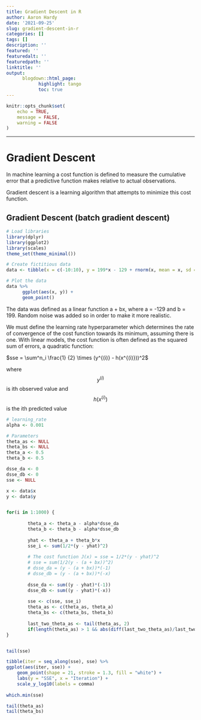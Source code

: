 ```yaml
---
title: Gradient Descent in R
author: Aaron Hardy
date: '2021-09-25'
slug: gradient-descent-in-r
categories: []
tags: []
description: ''
featured: ''
featuredalt: ''
featuredpath: ''
linktitle: ''
output:
      blogdown::html_page:
            highlight: tango
            toc: true
---
```


```r
knitr::opts_chunk$set(
	echo = TRUE,
	message = FALSE,
	warning = FALSE
)
```


-------------------------------------

# Gradient Descent

In machine learning a cost function is defined to measure the cumulative 
error that a predictive function makes relative to actual observations.

Gradient descent is a learning algorithm that attempts to minimize this cost
function. 

## Gradient Descent (batch gradient descent)

```r

# Load libraries
library(dplyr)
library(ggplot2)
library(scales)
theme_set(theme_minimal())

# Create fictitious data
data <- tibble(x = c(-10:10), y = 199*x - 129 + rnorm(x, mean = x, sd = 500))

# Plot the data
data %>% 
      ggplot(aes(x, y)) +
      geom_point()
```

The data was defined as a linear function a + bx, where a = -129 and b = 199. 
Random noise was added so in order to make it more realistic.


We must define the learning rate hyperparameter which determines the rate of
convergence of the cost function towards its minimum, assuming there is one.
With linear models, the cost function is often defined as the squared sum of
errors, a quadratic function:

$sse = \sum^n_i \frac{1} {2} \times (y^{(i)} - h(x^{(i)}))^2$

where $$y^{(i)}$$ is ith observed value and $$h(x^{(i)})$$ is the ith predicted value

```r
# learning_rate
alpha <- 0.001

# Parameters
theta_as <- NULL
theta_bs <- NULL
theta_a <- 0.5
theta_b <- 0.5

dsse_da <- 0
dsse_db <- 0
sse <- NULL

x <- data$x
y <- data$y


for(i in 1:1000) {
        
        theta_a <- theta_a - alpha*dsse_da
        theta_b <- theta_b - alpha*dsse_db
        
        yhat <- theta_a + theta_b*x
        sse_i <- sum(1/2*(y - yhat)^2)
        
        # The cost function J(x) = sse = 1/2*(y - yhat)^2
        # sse = sum(1/2(y - (a + bx))^2)
        # dsse_da = (y - (a + bx))*(-1)
        # dsse_db = (y - (a + bx))*(-x)
        
        dsse_da <- sum((y - yhat)*(-1))
        dsse_db <- sum((y - yhat)*(-x))
        
        sse <- c(sse, sse_i)
        theta_as <- c(theta_as, theta_a)
        theta_bs <- c(theta_bs, theta_b)
        
        last_two_theta_as <- tail(theta_as, 2)
        if(length(theta_as) > 1 && abs(diff(last_two_theta_as)/last_two_theta_as[1]) < 0.000001) break
}


tail(sse)

tibble(iter = seq_along(sse), sse) %>% 
ggplot(aes(iter, sse)) +
    geom_point(shape = 21, stroke = 1.3, fill = "white") +
    labs(y = "SSE", x = "Iteration") +
    scale_y_log10(labels = comma)
    
which.min(sse)

tail(theta_as)
tail(theta_bs)
```





